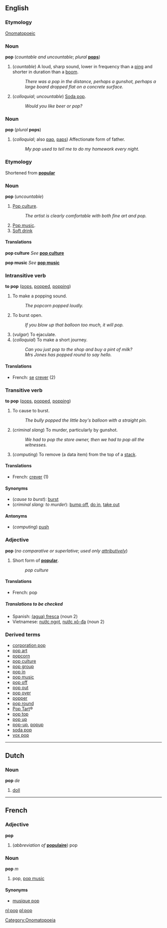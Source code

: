 ==English==
===Etymology===
[[Onomatopoeic]]

===Noun===
'''pop''' (''countable and uncountable''; ''plural'' '''[[pops]]''')

#(''countable'') A loud, sharp sound, lower in frequency than a [[ping]] and shorter in duration than a [[boom]].
#:''There was a pop in the distance, perhaps a gunshot, perhaps a large board dropped flat on a concrete surface.''
#(''colloquial''; ''uncountable'') [[Soda pop]].
#: ''Would you like beer or pop?''

<!--separate etymology required here-->
===Noun===
'''pop''' (''plural'' '''pops''')

# (''colloquial''; also [[pap]], [[paps]]) Affectionate form of father.
#: ''My pop used to tell me to do my homework every night.''

===Etymology===
Shortened from '''[[popular]]'''

===Noun===
'''pop''' (''uncountable'')

#[[Pop culture]].
#: ''The artist is clearly comfortable with both fine art and pop.''
#[[Pop music]].
#[[Soft drink]]

====Translations====
'''pop culture'''
''See'' '''[[pop culture]]'''

'''pop music'''
''See'' '''[[pop music]]'''

===Intransitive verb===
'''to pop''' ([[pops]], [[popped]], [[popping]])

#To make a popping sound.
#:''The popcorn popped loudly.''
#To burst open.
#:''If you blow up that balloon too much, it will pop.''
#(''vulgar'') To ejaculate.
#(''colloquial'') To make a short journey.
#:''Can you just pop to the shop and buy a pint of milk?''
#:''Mrs Jones has popped round to say hello.''

====Translations====
*French: [[se]] [[crever]] (2)
===Transitive verb===
'''to pop''' ([[pops]], [[popped]], [[popping]])

#To cause to burst.
#:''The bully popped the little boy's balloon with a straight pin.''
#(''criminal slang'') To murder, particularly by gunshot.
#:''We had to pop the store owner, then we had to pop all the witnesses.''
#(''computing'') To remove (a data item) from the top of a [[stack]].

====Translations====
*French: [[crever]] (1)
====Synonyms====
*(''cause to burst''): [[burst]]
*(''criminal slang: to murder''): [[bump off]], [[do in]], [[take out]]

====Antonyms====
*(''computing'') [[push]]

===Adjective===
'''pop''' (''no comparative or superlative''; ''used only [[attributively]]'')

#Short form of '''[[popular]]'''.
#:''pop culture''

<!--moved to note after respelling of word
====Usage note====
Generally, ''pop'' is used attributively, as in [[pop culture]] or [[pop music]].  One would not generally say something like ''that music is very pop'', but might say ''What do you expect?  It's just pop.''.
-->
====Translations====
*French: pop

=====Translations to be checked=====
<!--Remove this section once all of the translations below have been moved into the tables above.-->
{{checktrans}}

*Spanish: [[fresca|(agua) fresca]] (noun 2)
*Vietnamese: [[nước ngọt]], [[nước xô-đa]] (noun 2)

===Derived terms===
*[[corporation pop]]
*[[pop art]]
*[[popcorn]]
*[[pop culture]]
*[[pop group]]
*[[pop in]]
*[[pop music]]
*[[pop off]]
*[[pop out]]
*[[pop over]]
*[[popper]]
*[[pop round]]
*[[Pop Tart]]&reg;
*[[pop top]]
*[[pop up]]
*[[pop-up]], [[popup]]
*[[soda pop]]
*[[vox pop]]

----
==Dutch==
===Noun===
'''pop''' ''de''

#[[doll]]

----
==French==
===Adjective===
'''pop'''

#(''abbreviation of'' '''[[populaire]]''') pop

===Noun===
'''pop''' ''m''

#pop, [[pop music]]

====Synonyms====
*[[musique pop]]

[[Category:Onomatopoeia]]

[[nl:pop]]
[[pl:pop]]